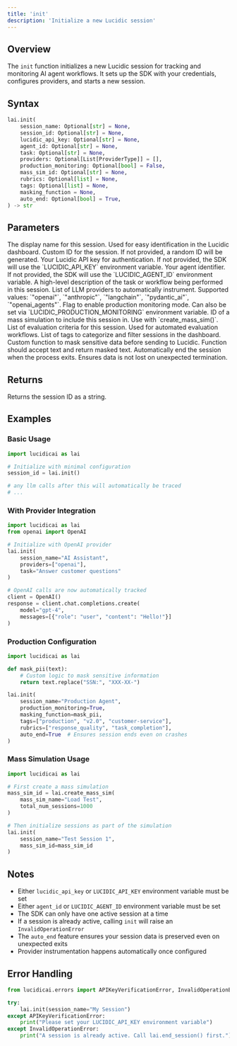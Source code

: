 ```yaml
---
title: 'init'
description: 'Initialize a new Lucidic session'
---
```


## Overview

The `init` function initializes a new Lucidic session for tracking and monitoring AI agent workflows. It sets up the SDK with your credentials, configures providers, and starts a new session.

## Syntax

```python
lai.init(
    session_name: Optional[str] = None,
    session_id: Optional[str] = None,
    lucidic_api_key: Optional[str] = None,
    agent_id: Optional[str] = None,
    task: Optional[str] = None,
    providers: Optional[List[ProviderType]] = [],
    production_monitoring: Optional[bool] = False,
    mass_sim_id: Optional[str] = None,
    rubrics: Optional[list] = None,
    tags: Optional[list] = None,
    masking_function = None,
    auto_end: Optional[bool] = True,
) -> str
```

## Parameters

<ParamField path="session_name" type="string" optional>
  The display name for this session. Used for easy identification in the Lucidic dashboard.
</ParamField>

<ParamField path="session_id" type="string" optional>
  Custom ID for the session. If not provided, a random ID will be generated.
</ParamField>

<ParamField path="lucidic_api_key" type="string" optional>
  Your Lucidic API key for authentication. If not provided, the SDK will use the `LUCIDIC_API_KEY` environment variable.
</ParamField>

<ParamField path="agent_id" type="string" optional>
  Your agent identifier. If not provided, the SDK will use the `LUCIDIC_AGENT_ID` environment variable.
</ParamField>

<ParamField path="task" type="string" optional>
  A high-level description of the task or workflow being performed in this session.
</ParamField>

<ParamField path="providers" type="List[ProviderType]" optional default="[]">
  List of LLM providers to automatically instrument. Supported values: `"openai"`, `"anthropic"`, `"langchain"`, `"pydantic_ai"`, `"openai_agents"`.
</ParamField>

<ParamField path="production_monitoring" type="boolean" optional default="False">
  Flag to enable production monitoring mode. Can also be set via `LUCIDIC_PRODUCTION_MONITORING` environment variable.
</ParamField>

<ParamField path="mass_sim_id" type="string" optional>
  ID of a mass simulation to include this session in. Use with `create_mass_sim()`.
</ParamField>

<ParamField path="rubrics" type="list" optional>
  List of evaluation criteria for this session. Used for automated evaluation workflows.
</ParamField>

<ParamField path="tags" type="list" optional>
  List of tags to categorize and filter sessions in the dashboard.
</ParamField>

<ParamField path="masking_function" type="callable" optional>
  Custom function to mask sensitive data before sending to Lucidic. Function should accept text and return masked text.
</ParamField>

<ParamField path="auto_end" type="boolean" optional default="True">
  Automatically end the session when the process exits. Ensures data is not lost on unexpected termination.
</ParamField>

## Returns

Returns the session ID as a string.

## Examples

### Basic Usage

```python
import lucidicai as lai

# Initialize with minimal configuration
session_id = lai.init()

# any llm calls after this will automatically be traced
# ...

```

### With Provider Integration

```python
import lucidicai as lai
from openai import OpenAI

# Initialize with OpenAI provider
lai.init(
    session_name="AI Assistant",
    providers=["openai"],
    task="Answer customer questions"
)

# OpenAI calls are now automatically tracked
client = OpenAI()
response = client.chat.completions.create(
    model="gpt-4",
    messages=[{"role": "user", "content": "Hello!"}]
)
```

### Production Configuration

```python
import lucidicai as lai

def mask_pii(text):
    # Custom logic to mask sensitive information
    return text.replace("SSN:", "XXX-XX-")

lai.init(
    session_name="Production Agent",
    production_monitoring=True,
    masking_function=mask_pii,
    tags=["production", "v2.0", "customer-service"],
    rubrics=["response_quality", "task_completion"],
    auto_end=True  # Ensures session ends even on crashes
)
```

### Mass Simulation Usage

```python
import lucidicai as lai

# First create a mass simulation
mass_sim_id = lai.create_mass_sim(
    mass_sim_name="Load Test",
    total_num_sessions=1000
)

# Then initialize sessions as part of the simulation
lai.init(
    session_name="Test Session 1",
    mass_sim_id=mass_sim_id
)
```

## Notes

- Either `lucidic_api_key` or `LUCIDIC_API_KEY` environment variable must be set
- Either `agent_id` or `LUCIDIC_AGENT_ID` environment variable must be set
- The SDK can only have one active session at a time
- If a session is already active, calling `init` will raise an `InvalidOperationError`
- The `auto_end` feature ensures your session data is preserved even on unexpected exits
- Provider instrumentation happens automatically once configured

## Error Handling

```python
from lucidicai.errors import APIKeyVerificationError, InvalidOperationError

try:
    lai.init(session_name="My Session")
except APIKeyVerificationError:
    print("Please set your LUCIDIC_API_KEY environment variable")
except InvalidOperationError:
    print("A session is already active. Call lai.end_session() first.")
```